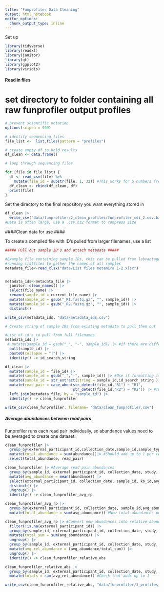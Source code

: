 ```yaml
---
title: "Funprofiler Data Cleaning"
output: html_notebook
editor_options: 
  chunk_output_type: inline
---
```


Set up

```r
library(tidyverse)
library(readxl)
library(janitor)
library(gt)
library(ggplot2)
library(viridis)
```

#### Read in files ####
# set directory to folder containing all raw funprofiler output profiles
```r
# prevent scientific notation
options(scipen = 999)

# identify sequencing files
file_list <-  list.files(pattern = "profiles")

# create empty df to hold results
df_clean <- data.frame()

# loop through sequencing files

for (file in file_list) {
  df <- read_csv(file) %>%
    mutate(file_id = substr(file, 1, 32)) #This works for S numbers from labvantage, edit for other uses
  df_clean <- rbind(df_clean, df)
  print(file)
}
```


Set the directory to the final repository you want everything stored in
```r
df_clean |> 
  write_csv("data/funprofiler/2_clean_profiles/funprofiler_cdi_2.csv.bz2")
#Data is often large, use a .csv.bz2 format to compress size
```

####Clean data for use ####

To create a compiled file with ID's pulled from larger filenames, 
use a list
```r
##### Pull out sample ID's and attach metadata #####

#Example file containing sample IDs, this can be pulled from labvantage or 
#running listfiles to gather the names of all samples 
metadata_file<-read_xlsx("data/List files metamira 1-2.xlsx")


metadata_ids<-metadata_file |>
  janitor::clean_names() |>
  select(file_name) |>
  rename(sample_id = current_file_name) |>
  mutate(sample_id = gsub("_R1.fastq.gz", "", sample_id)) |>
  mutate(sample_id = gsub("_R2.fastq.gz", "", sample_id)) |>
  distinct() 

write_csv(metadata_ids, "data/metadata_ids.csv")
```

```r
# Create string of sample IDs from existing metadata to pull them out

#List of id's to pull from full filenames
metadata_ids |>
 # mutate(sample_id = gsub("_", "-", sample_id)) |> #if there are different formats between metadata and your output IDs, edit
  pull(sample_id) |>
  paste0(collapse = "|") |>
  identity() -> id_search_string

```

```r
df_clean |>
  mutate(sample_id = file_id) |>
  mutate(sample_id = gsub("_","-", sample_id)) |> #Use if formatting is inconsistent 
  mutate(sample_id = str_extract(string = sample_id,id_search_string )) |>
  mutate(read_pair = case_when(str_detect(file_id,"R1") ~ "R1",
                               str_detect(file_id,"R2") ~ "R2")) |> #This is relevant for read-paired data
  left_join(metadata_file, by = "sample_id") |> 
  identity() -> clean_funprofiler

write_csv(clean_funprofiler, filename= "data/clean_funprofiler.csv")
```

##### Average abundances between read pairs #####
Funprofiler runs each read pair individually, so abundance values need to be 
averaged to create one dataset. 
```r
clean_funprofiler |>
  group_by(external_participant_id,collection_date,sample_id,sample_type,study,read_pair) |>
  mutate(total_abundance = sum(abundance))|> #Should add up to 1 per read pair
  select(total_abundance, read_pair)

clean_funprofiler |> #Average read pair abundances
  group_by(sample_id, external_participant_id, collection_date, study, sample_type) |> #original_sample_type
  mutate(avg_abundance = mean(abundance)) |>
  select(external_participant_id, collection_date, sample_id, ko_id,avg_abundance, sample_type, study, sample_type) |> 
  distinct() |>
  ungroup() |>
  identity() -> clean_funprofiler_avg_rp

clean_funprofiler_avg_rp |>
  group_by(external_participant_id, collection_date, sample_id,avg_abundance, study, sample_type) |>
  mutate(total_abundance = sum(avg_abundance)) #New total abundances per specimen

clean_funprofiler_avg_rp |> #Convert new abundances into relative abundances
  filter(!is.na(external_participant_id)) |>
  group_by(sample_id, external_participant_id, collection_date, study, sample_type) |>
  mutate(total_sum = sum(avg_abundance)) |>
  ungroup() |>
  group_by(sample_id, external_participant_id, collection_date, study, sample_type, ko_id) |>
  mutate(avg_rel_abundance = (avg_abundance/total_sum)) |>
  ungroup() |>
  identity() -> clean_funprofiler_relative_abs

clean_funprofiler_relative_abs |>
  group_by(sample_id, external_participant_id, collection_date, study, sample_type) |>
  mutate(totals = sum(avg_rel_abundance)) #Check that adds up to 1

write_csv(clean_funprofiler_relative_abs, "data/funprofiler/3_profiles_w_metadata/funprofiler_cdi_2_metadata_clean.csv.bz2")

```

